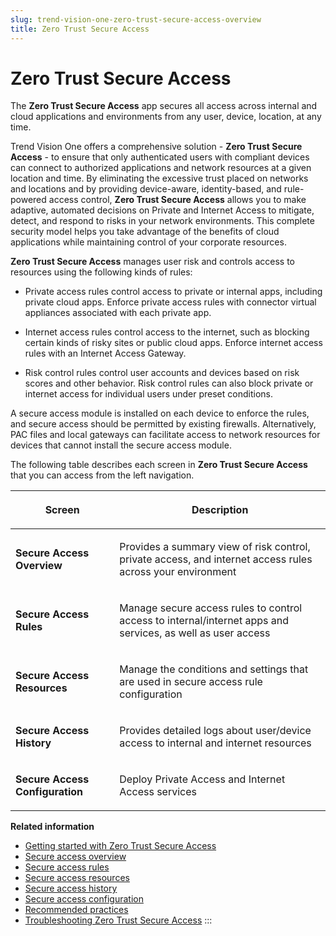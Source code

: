 ```yaml
---
slug: trend-vision-one-zero-trust-secure-access-overview
title: Zero Trust Secure Access
---
```

# Zero Trust Secure Access

The **Zero Trust Secure Access** app secures all access across internal and cloud applications and environments from any user, device, location, at any time.

Trend Vision One offers a comprehensive solution - **Zero Trust Secure Access** - to ensure that only authenticated users with compliant devices can connect to authorized applications and network resources at a given location and time. By eliminating the excessive trust placed on networks and locations and by providing device-aware, identity-based, and rule-powered access control, **Zero Trust Secure Access** allows you to make adaptive, automated decisions on Private and Internet Access to mitigate, detect, and respond to risks in your network environments. This complete security model helps you take advantage of the benefits of cloud applications while maintaining control of your corporate resources.

**Zero Trust Secure Access** manages user risk and controls access to resources using the following kinds of rules:

- Private access rules control access to private or internal apps, including private cloud apps. Enforce private access rules with connector virtual appliances associated with each private app.

- Internet access rules control access to the internet, such as blocking certain kinds of risky sites or public cloud apps. Enforce internet access rules with an Internet Access Gateway.

- Risk control rules control user accounts and devices based on risk scores and other behavior. Risk control rules can also block private or internet access for individual users under preset conditions.

A secure access module is installed on each device to enforce the rules, and secure access should be permitted by existing firewalls. Alternatively, PAC files and local gateways can facilitate access to network resources for devices that cannot install the secure access module.

The following table describes each screen in **Zero Trust Secure Access** that you can access from the left navigation.

<table>
<colgroup>
<col style="width: 33%" />
<col style="width: 67%" />
</colgroup>
<thead>
<tr>
<th><p>Screen</p></th>
<th><p>Description</p></th>
</tr>
</thead>
<tbody>
<tr>
<td><p><strong>Secure Access Overview</strong></p></td>
<td><p>Provides a summary view of risk control, private access, and internet access rules across your environment</p></td>
</tr>
<tr>
<td><p><strong>Secure Access Rules</strong></p></td>
<td><p>Manage secure access rules to control access to internal/internet apps and services, as well as user access</p></td>
</tr>
<tr>
<td><p><strong>Secure Access Resources</strong></p></td>
<td><p>Manage the conditions and settings that are used in secure access rule configuration</p></td>
</tr>
<tr>
<td><p><strong>Secure Access History</strong></p></td>
<td><p>Provides detailed logs about user/device access to internal and internet resources</p></td>
</tr>
<tr>
<td><p><strong>Secure Access Configuration</strong></p></td>
<td><p>Deploy Private Access and Internet Access services</p></td>
</tr>
</tbody>
</table>

**Related information**

- [Getting started with Zero Trust Secure Access](getting-started-ztsa.mdx)
- [Secure access overview](secure-access-overview.md "View a graphical summary of how access rules identify activities from your users and devices that may require further investigation.")
- [Secure access rules](secure-access-rules.md "The Secure Access Rules screen provides you an overview of the secure access rules that you have created to mitigate different risks across your network environment.")
- [Secure access resources](secure-access-resources.md "Manage the conditions and settings that are used in secure access rule configuration.")
- [Secure access history](secure-access-history.md "The Secure Access History screen provides detailed logs about user/device access to internal and cloud apps.")
- [Secure access configuration](secure-access-configuration.md "Configure and manage your secure access environment.")
- [Recommended practices](ztsa-recommended-practices.mdx)
- [Troubleshooting Zero Trust Secure Access](troubleshooting-ztsa.md "Troubleshooting guides for Zero Trust Secure Access.")
:::
